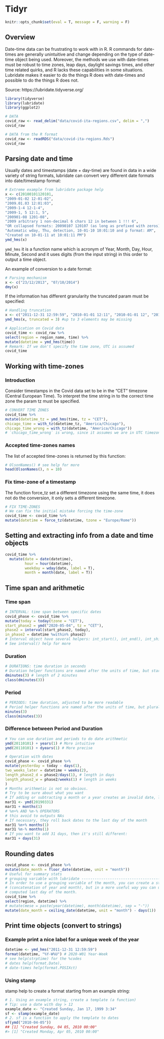 # Tidyr

```r
knitr::opts_chunk$set(eval = T, message = F, warning = F)
```

## Overview
Date-time data can be frustrating to work with in R. R commands for date-times
are generally unintuitive and change depending on the type of date-time object
being used. Moreover, the methods we use with date-times must be robust to
time zones, leap days, daylight savings times, and other time related quirks, and
R lacks these capabilities in some situations. Lubridate makes it easier to do
the things R does with date-times and possible to do the things R does not.

Source: https://lubridate.tidyverse.org/

```r
library(tidyverse)
library(lubridate)
library(ggplot2)
```


```r
# DATA
covid_raw <- read_delim("data/covid-ita-regions.csv", delim = ",")
covid_raw
```

```r
# DATA from the R format
covid_raw <- readRDS("data/covid-ita-regions.Rds")
covid_raw
```


## Parsing date and time
Usually dates and timestamps (date + day-time) are found in data in a wide variety of string formats, lubridate can convert very different date formats into date/timestamp format:

```r
# Extreme example from lubridate package help
x <- c(20100101120101,
"2009-01-02 12-01-02",
"2009.01.03 12:01:03",
"2009-1-4 12-1-4",
"2009-1, 5 12:1, 5",
"200901-08 1201-08",
"2009 arbitrary 1 non-decimal 6 chars 12 in between 1 !!! 6",
"OR collapsed formats: 20090107 120107 (as long as prefixed with zeros)",
"Automatic wday, Thu, detection, 10-01-10 10:01:10 and p format: AM",
"Created on 10-01-11 at 10:01:11 PM")
ymd_hms(x)
```


`ymd_hms` it is a function name which is acronym of Year, Month, Day, Hour, Minute, Second and it uses digits (from the input string) in this order to output a time object.

An example of conversion to a date format:

```r
# Parsing mechanism
x <- c("23/12/2013", "07/10/2014")
dmy(x)
```


If the information has different granularity the truncated param must be specified:


```r
# Handling truncation
x <- c("2011-12-31 12:59:59", "2010-01-01 12:11", "2010-01-01 12", "2010-01-01")
ymd_hms(x, truncated = 3) #up to 3 elements may be missing
```

```r
# Application on Covid data
covid_time <- covid_raw %>%
select(region = region_name, time) %>%
mutate(datetime = ymd_hms(time))
# Remark: If we don't specify the time zone, UTC is assumed
covid_time
```


## Working with time-zones


### Introduction

Consider timestamps in the Covid data set to be in the “CET” timezone (Central European Time). To interpret the time string in to the correct time zone the
param tz must be specified.


```r
# CONVERT TIME ZONES
covid_time %>%
mutate(datetime_tz = ymd_hms(time, tz = "CET"),
chicago_time = with_tz(datetime_tz, "America/Chicago"),
chicago_time_wrong = with_tz(datetime, "America/Chicago"))
# `chicago_time_wrong` is wrong, since it assumes we are in UTC timezone
```

### Accepted time-zones names
The list of accepted time-zones is returned by this function:

```r
# OlsonNames() # see help for more
head(OlsonNames(), n = 10)
```


### Fix time-zone of a timestamp

The function force_tz set a different timezone using the same time, it does not do the conversion, it only sets a different timezone.

```r
# FIX TIME-ZONES
# We can fix the initial mistake forcing the time-zone
covid_time <- covid_time %>%
mutate(datetime = force_tz(datetime, tzone = "Europe/Rome"))
```


## Setting and extracting info from a date and time objects


```r
covid_time %>%
  mutate(date = date(datetime),
         hour = hour(datetime),
         weekday = wday(date, label = T),
         month = month(date, label = T))
```

## Time span and arithmetic


### Time span

```r
# INTERVAL: time span between specific dates
covid_phase <- covid_time %>%
mutate(today = today(tzone = "CET"),
start_phase2 = ymd("2020-05-04", tz = "CET"),
phase2 = interval(start_phase2, today),
in_phase2 = datetime %within% phase2)
# Interval object have several helpers: int_start(), int_end(), int_shift() ...
# See interval() help for more

```


### Duration

```r
# DURATIONS: time duration in seconds
# Duration helper functions are named after the units of time, but start with a d
dminutes(3) # length of 2 minutes
class(dminutes(3))
```

### Period

```r

# PERIODS: time duration, adjusted to be more readable
# Period helper functions are named after the units of time, but plural
minutes(3)
class(minutes(3))
```

### Difference between Period and Duration

```r
# You can use duration and periods to do date arithmetic
ymd(20110101) + years(1) # More intuitive
ymd(20110101) + dyears(1) # More precise
```


```r
# Operation with dates
covid_phase <- covid_phase %>%
mutate(yesterday = today - days(1),
two_weeks_later = datetime + weeks(2),
length_phase2_d = phase2/days(1), # length in days
length_phase2_w = phase2/weeks(1) # length in weeks
)
# Months arithmetic is not so obvious.
# Try to be sure about what you want
# If adding or subtracting a month or a year creates an invalid date, lubridate will return an NA.
mar31 <- ymd(20190331)
mar31 + months(1)
# %m+% AND %m-% OPERATORS
# this avoid to outputs NAs
# If necessary, they roll back dates to the last day of the month
mar31 %m+% months(1)
mar31 %m-% months(1)
# If you want to add 31 days, then it's still different:
mar31 + days(31)
```

## Rounding dates

```r
covid_phase <- covid_phase %>%
mutate(date_month = floor_date(datetime, unit = "month"))
# Useful for summary stats
# grouping variable with lubridate -----------------------------------------
# In order to use a grouping variable of the month, you can create a string
# (concatenation of year and month), but in a more useful way you can use the
# computed last day of the month.
covid_time %>%
select(region, datetime) %>%
# mutate(mese = paste(year(datetime), month(datetime), sep = "-"))
mutate(date_month = ceiling_date(datetime, unit = "month") - days(1))
```

## Print time objects (convert to strings)


### Example print a nice label for a unique week of the year

```r
datetime <- ymd_hms("2011-12-31 12:59:59")
format(datetime, "%Y-W%U") # 2020-W01 Year-Week
# see help(strptime) for the %codes
# dates help(format.Date),
# date-times help(format.POSIXct)
```

### Using stamp
stamp help to create a format starting from an example string:

```r
# 1. Using an example string, create a template (a function)
# Tip: use a date with day > 12
example_date <- "Created Sunday, Jan 17, 1999 3:34"
sf <- stamp(example_date)
# 2. sf is a function to apply the template to dates
sf(ymd("2010-04-05"))
## [1] "Created Sunday, 04 05, 2010 00:00"
#> [1] "Created Monday, Apr 05, 2010 00:00"
```

